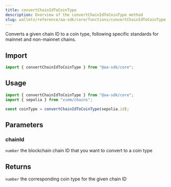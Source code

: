 ```yaml
---
title: convertChainIdToCoinType
description: Overview of the convertChainIdToCoinType method
slug: wallets/reference/aa-sdk/core/functions/convertChainIdToCoinType
---
```




Converts a given chain ID to a coin type, following specific standards for mainnet and non-mainnet chains.

## Import

```ts
import { convertChainIdToCoinType } from "@aa-sdk/core";
```

## Usage

```ts
import { convertChainIdToCoinType } from "@aa-sdk/core";
import { sepolia } from "viem/chains";

const coinType = convertChainIdToCoinType(sepolia.id);
```

## Parameters

### chainId

`number`
the blockchain chain ID that you want to convert to a coin type

## Returns

`number`
the corresponding coin type for the given chain ID
